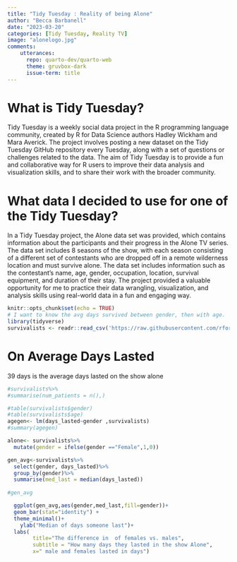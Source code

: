 ---
title: "Tidy Tuesday : Reality of being Alone"
author: "Becca Barbanell"
date: "2023-03-20"
categories: [Tidy Tuesday, Reality TV]
image: "alonelogo.jpg"
comments: 
    utterances: 
      repo: quarto-dev/quarto-web
      theme: gruvbox-dark
      issue-term: title
---

# What is Tidy Tuesday?

Tidy Tuesday is a weekly social data project in the R programming language community, created by R for Data Science authors Hadley Wickham and Mara Averick. The project involves posting a new dataset on the Tidy Tuesday GitHub repository every Tuesday, along with a set of questions or challenges related to the data. The aim of Tidy Tuesday is to provide a fun and collaborative way for R users to improve their data analysis and visualization skills, and to share their work with the broader community.

# What data I decided to use for one of the Tidy Tuesday?

In a Tidy Tuesday project, the Alone data set was provided, which contains information about the participants and their progress in the Alone TV series. The data set includes 8 seasons of the show, with each season consisting of a different set of contestants who are dropped off in a remote wilderness location and must survive alone. The data set includes information such as the contestant's name, age, gender, occupation, location, survival equipment, and duration of their stay.  The project provided a valuable opportunity for me to practice their data wrangling, visualization, and analysis skills using real-world data in a fun and engaging way.


```{r setup, include=FALSE}
knitr::opts_chunk$set(echo = TRUE)
# I want to know the avg days survived between gender, then with age. 
library(tidyverse)
survivalists <- readr::read_csv('https://raw.githubusercontent.com/rfordatascience/tidytuesday/master/data/2023/2023-01-24/survivalists.csv')

```

# On Average Days Lasted

39 days is the average days lasted on the show alone 
```{r}


#survivalists%>% 
#summarise(num_patients = n(),)

#table(survivalists$gender)
#table(survivalists$age)
agegen<- lm(days_lasted~gender ,survivalists)
#summary(agegen)

alone<- survivalists%>%
  mutate(gender = ifelse(gender =="Female",1,0))

gen_avg<-survivalists%>%
  select(gender, days_lasted)%>%
  group_by(gender)%>%
  summarise(med_last = median(days_lasted))
  
#gen_avg

  ggplot(gen_avg,aes(gender,med_last,fill=gender))+
  geom_bar(stat="identity") +
  theme_minimal()+
    ylab("Median of days someone last")+
  labs(
        title="The difference in  of females vs. males",
        subtitle = "How many days they lasted in the show Alone",
        x=" male and females lasted in days")
```


